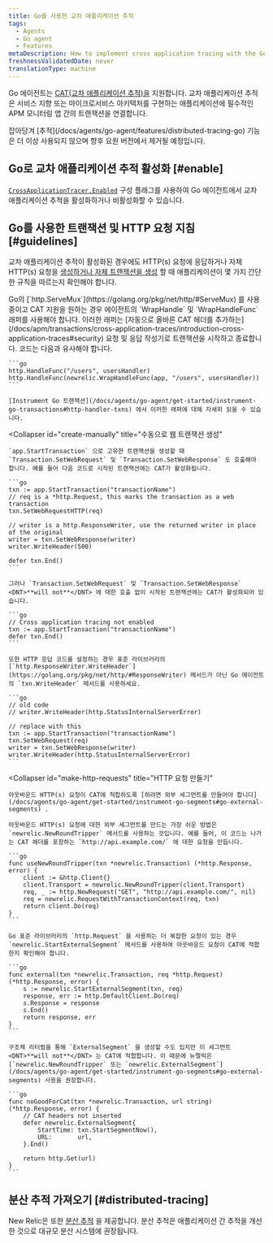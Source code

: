 ```yaml
---
title: Go를 사용한 교차 애플리케이션 추적
tags:
  - Agents
  - Go agent
  - Features
metaDescription: How to implement cross application tracing with the Go agent in order to connect transactions across APM-monitored apps.
freshnessValidatedDate: never
translationType: machine
---
```


Go 에이전트는 [CAT(교차 애플리케이션 추적)을](/docs/apm/transactions/cross-application-traces/introduction-cross-application-traces) 지원합니다. 교차 애플리케이션 추적은 서비스 지향 또는 마이크로서비스 아키텍처를 구현하는 애플리케이션에 필수적인 APM 모니터링 앱 간의 트랜잭션을 연결합니다.

<Callout variant="important">
  잡아당겨 [추적](/docs/agents/go-agent/features/distributed-tracing-go) 기능은 더 이상 사용되지 않으며 향후 요원 버전에서 제거될 예정입니다.
</Callout>

## Go로 교차 애플리케이션 추적 활성화 [#enable]

[`CrossApplicationTracer.Enabled`](/docs/agents/go-agent/instrumentation/go-agent-configuration#cross-tracer-enabled) 구성 플래그를 사용하여 Go 에이전트에서 교차 애플리케이션 추적을 활성화하거나 비활성화할 수 있습니다.

## Go를 사용한 트랜잭션 및 HTTP 요청 지침 [#guidelines]

교차 애플리케이션 추적이 활성화된 경우에도 HTTP(s) 요청에 응답하거나 자체 HTTP(s) 요청을 [생성하거나 자체 트랜잭션을 생성](/docs/agents/go-agent/get-started/instrument-go-transactions) 할 때 애플리케이션이 몇 가지 간단한 규칙을 따르는지 확인해야 합니다.

<CollapserGroup>
  <Collapser
    id="create-transactions"
    title="http.ServeMux를 통한 트랜잭션 생성"
  >
    Go의 [`http.ServeMux`](https://golang.org/pkg/net/http/#ServeMux) 를 사용 중이고 CAT 지원을 원하는 경우 에이전트의 `WrapHandle` 및 `WrapHandleFunc` 래퍼를 사용해야 합니다. 이러한 래퍼는 [자동으로 올바른 CAT 헤더를 추가하는](/docs/apm/transactions/cross-application-traces/introduction-cross-application-traces#security) 요청 및 응답 작성기로 트랜잭션을 시작하고 종료합니다. 코드는 다음과 유사해야 합니다.

    ```go
    http.HandleFunc("/users", usersHandler)
    http.HandleFunc(newrelic.WrapHandleFunc(app, "/users", usersHandler))
    ```

    [Instrument Go 트랜잭션](/docs/agents/go-agent/get-started/instrument-go-transactions#http-handler-txns) 에서 이러한 래퍼에 대해 자세히 읽을 수 있습니다.
  </Collapser>

  <Collapser
    id="create-manually"
    title="수동으로 웹 트랜잭션 생성"
  >
    `app.StartTransaction` 으로 고유한 트랜잭션을 생성할 때 `Transaction.SetWebRequest` 및 `Transaction.SetWebResponse` 도 호출해야 합니다. 예를 들어 다음 코드로 시작된 트랜잭션에는 CAT가 활성화됩니다.

    ```go
    txn := app.StartTransaction("transactionName")
    // req is a *http.Request, this marks the transaction as a web transaction
    txn.SetWebRequestHTTP(req)

    // writer is a http.ResponseWriter, use the returned writer in place of the original
    writer = txn.SetWebResponse(writer)
    writer.WriteHeader(500)

    defer txn.End()
    ```

    그러나 `Transaction.SetWebRequest` 및 `Transaction.SetWebResponse` <DNT>**will not**</DNT> 에 대한 호출 없이 시작된 트랜잭션에는 CAT가 활성화되어 있습니다.

    ```go
    // Cross application tracing not enabled
    txn := app.StartTransaction("transactionName")
    defer txn.End()
    ```

    또한 HTTP 응답 코드를 설정하는 경우 표준 라이브러리의 [`http.ResponseWriter.WriteHeader`](https://golang.org/pkg/net/http/#ResponseWriter) 메서드가 아닌 Go 에이전트의 `txn.WriteHeader` 메서드를 사용하세요.

    ```go
    // old code
    // writer.WriteHeader(http.StatusInternalServerError)

    // replace with this
    txn := app.StartTransaction("transactionName")
    txn.SetWebRequest(req)
    writer = txn.SetWebResponse(writer)
    writer.WriteHeader(http.StatusInternalServerError)
    ```
  </Collapser>

  <Collapser
    id="make-http-requests"
    title="HTTP 요청 만들기"
  >
    아웃바운드 HTTP(s) 요청이 CAT에 적합하도록 [하려면 외부 세그먼트를 만들어야 합니다](/docs/agents/go-agent/get-started/instrument-go-segments#go-external-segments) .

    아웃바운드 HTTP(s) 요청에 대한 외부 세그먼트를 만드는 가장 쉬운 방법은 `newrelic.NewRoundTripper` 메서드를 사용하는 것입니다. 예를 들어, 이 코드는 나가는 CAT 헤더를 포함하는 `http://api.example.com/` 에 대한 요청을 만듭니다.

    ```go
    func useNewRoundTripper(txn *newrelic.Transaction) (*http.Response, error) {
        client := &http.Client{}
        client.Transport = newrelic.NewRoundTripper(client.Transport)
        req, _ := http.NewRequest("GET", "http://api.example.com/", nil)
        req = newrelic.RequestWithTransactionContext(req, txn)
        return client.Do(req)
    }
    ```

    Go 표준 라이브러리의 `http.Request` 을 사용하는 더 복잡한 요청이 있는 경우 `newrelic.StartExternalSegment` 메서드를 사용하여 아웃바운드 요청이 CAT에 적합한지 확인해야 합니다.

    ```go
    func external(txn *newrelic.Transaction, req *http.Request) (*http.Response, error) {
        s := newrelic.StartExternalSegment(txn, req)
        response, err := http.DefaultClient.Do(req)
        s.Response = response
        s.End()
        return response, err
    }
    ```

    구조체 리터럴을 통해 `ExternalSegment` 을 생성할 수도 있지만 이 세그먼트 <DNT>**will not**</DNT> 는 CAT에 적합합니다. 이 때문에 뉴렐릭은 [`newrelic.NewRoundTripper` 또는 `newrelic.ExternalSegment`](/docs/agents/go-agent/get-started/instrument-go-segments#go-external-segments) 사용을 권장합니다.

    ```go
    func noGoodForCat(txn *newrelic.Transaction, url string) (*http.Response, error) {
        // CAT headers not inserted
        defer newrelic.ExternalSegment{
            StartTime: txn.StartSegmentNow(),
            URL:       url,
        }.End()

        return http.Get(url)
    }
    ```
  </Collapser>
</CollapserGroup>

## 분산 추적 가져오기 [#distributed-tracing]

New Relic은 또한 [분산 추적](/docs/apm/distributed-tracing/getting-started/introduction-distributed-tracing) 을 제공합니다. 분산 추적은 애플리케이션 간 추적을 개선한 것으로 대규모 분산 시스템에 권장됩니다.

